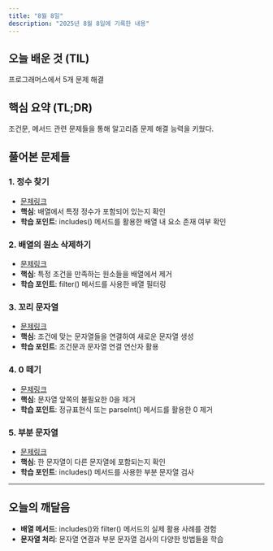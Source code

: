 ```yaml
---
title: "8월 8일"
description: "2025년 8월 8일에 기록한 내용"
---
```


## 오늘 배운 것 (TIL)

프로그래머스에서 5개 문제 해결

## 핵심 요약 (TL;DR)

조건문, 메서드 관련 문제들을 통해 알고리즘 문제 해결 능력을 키웠다.

## 풀어본 문제들

### 1. 정수 찾기

- [문제링크](https://school.programmers.co.kr/learn/courses/30/lessons/181840)
- **핵심**: 배열에서 특정 정수가 포함되어 있는지 확인
- **학습 포인트**: includes() 메서드를 활용한 배열 내 요소 존재 여부 확인

### 2. 배열의 원소 삭제하기

- [문제링크](https://school.programmers.co.kr/learn/courses/30/lessons/181844)
- **핵심**: 특정 조건을 만족하는 원소들을 배열에서 제거
- **학습 포인트**: filter() 메서드를 사용한 배열 필터링

### 3. 꼬리 문자열

- [문제링크](https://school.programmers.co.kr/learn/courses/30/lessons/181841)
- **핵심**: 조건에 맞는 문자열들을 연결하여 새로운 문자열 생성
- **학습 포인트**: 조건문과 문자열 연결 연산자 활용

### 4. 0 떼기

- [문제링크](https://school.programmers.co.kr/learn/courses/30/lessons/181847)
- **핵심**: 문자열 앞쪽의 불필요한 0을 제거
- **학습 포인트**: 정규표현식 또는 parseInt() 메서드를 활용한 0 제거

### 5. 부분 문자열

- [문제링크](https://school.programmers.co.kr/learn/courses/30/lessons/181842)
- **핵심**: 한 문자열이 다른 문자열에 포함되는지 확인
- **학습 포인트**: includes() 메서드를 사용한 부분 문자열 검사

---

## 오늘의 깨달음

- **배열 메서드**: includes()와 filter() 메서드의 실제 활용 사례를 경험
- **문자열 처리**: 문자열 연결과 부분 문자열 검사의 다양한 방법들을 학습
